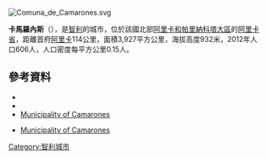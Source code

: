 [[Image:Comuna_de_Camarones.svg|right]]
{{Coord|19|1|S|69|52|W|display=title}}

'''卡馬羅內斯'''（{{lang-es|Camarones}}），是[[智利|智利]]的城市，位於該國北部[[阿里卡和帕里納科塔大區|阿里卡和帕里納科塔大區]]的[[阿里卡省|阿里卡省]]，距離首府[[阿里卡_(阿里卡省)|阿里卡]]114公里，面積3,927平方公里，海拔高度932米，2012年人口606人，人口密度每平方公里0.15人。

==參考資料==
*{{cite web |url=http://www.world-time-zones.org/zones/chile-time.htm |accessdate=2010-07-28 |title=Chile Time |publisher=WorldTimeZones.org |deadurl=yes |archiveurl=https://web.archive.org/web/20070911130719/http://www.world-time-zones.org/zones/chile-time.htm |archivedate=2007-09-11 }}
*{{cite web |url=http://www.world-time-zones.org/zones/chile-summer-time.htm |accessdate=2010-07-28 |title=Chile Summer Time |publisher=WorldTimeZones.org |deadurl=yes |archiveurl=https://web.archive.org/web/20070911130451/http://www.world-time-zones.org/zones/chile-summer-time.htm |archivedate=2007-09-11 }}
*[https://web.archive.org/web/20100828203858/http://www.municipiocamarones.cl/ Municipality of Camarones]
* {{es icon}} [https://web.archive.org/web/20100828203858/http://www.municipiocamarones.cl/ Municipality of Camarones]

{{Chile-geo-stub}}
[[Category:智利城市|Category:智利城市]]